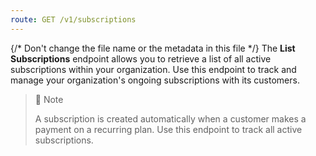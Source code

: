 ```yaml
---
route: GET /v1/subscriptions
---
```


{/* Don't change the file name or the metadata in this file */}
The **List Subscriptions** endpoint allows you to retrieve a list of all active subscriptions within your organization. Use this endpoint to track and manage your organization's ongoing subscriptions with its customers.

> 📘 Note
> 
> A subscription is created automatically when a customer makes a payment on a recurring plan. Use this endpoint to track all active subscriptions.

